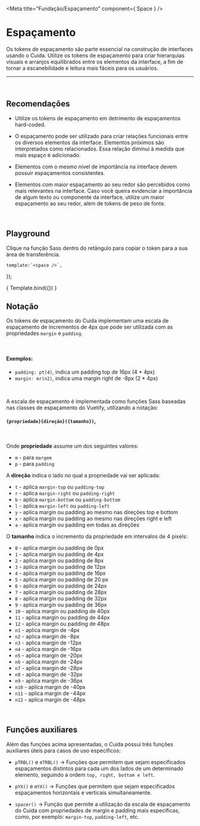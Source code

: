 
<Meta title="Fundação/Espaçamento" component={ Space } />

# Espaçamento

Os tokens de espaçamento são parte essencial na construção de
interfaces usando o Cuida. Utilize os tokens de espaçamento para 
criar hierarquias visuais e arranjos equilibrados entre os
elementos da interface, a fim de tornar a escanebilidade e 
leitura mais fáceis para os usuários.

<hr />
<br />

## Recomendações

- Utilize os tokens de espaçamento em detrimento de espaçamentos hard-coded.

- O espaçamento pode ser utilizado para criar relações funcionais entre os
diversos elementos da interface. Elementos próximos são interpretados como
relacionados. Essa relação diminui à medida que mais espaço é adicionado.

- Elementos com o mesmo nível de importância na interface devem possuir espaçamentos consistentes.

- Elementos com maior espaçamento ao seu redor são percebidos como mais relevantes na interface. 
Caso você queira evidenciar a importância de algum texto ou componente da interface,
utilize um maior espaçamento ao seu redor, além de tokens de peso de fonte.


<br />

## Playground

Clique na função Sass dentro do retângulo para copiar o token para a sua área de transferência.

	template:`<space />`,
});

<Story name="escala">
	{ Template.bind({}) }
</Story>

<br />

## Notação

Os tokens de espaçamento do Cuida implementam uma escala de espaçamento de incrementos de 4px que pode ser utilizada com as propriedades `margin` e `padding`.

<br />

#### Exemplos: 
- `padding: pt(4)`, indica um padding top de 16px (4 * 4px)
- `margin: mr(n2)`, indica uma margin right de -8px (2 * 4px)

<br />

A escala de espaçamento é implementada como funções Sass baseadas nas classes de espaçamento do Vuetify, utilizando a notação:

#### `{propriedade}{direção}({tamanho})`,

<br />

Onde <strong>propriedade</strong> assume um dos seguintes valores:

- `m` - para `margem`
- `p` - para `padding`

A <strong>direção</strong> indica o lado no qual a propriedade vai ser aplicada:

- `t` - aplica `margin-top` ou `padding-top`
- `r` - aplica `margin-right` ou `padding-right`
- `b` - aplica `margin-bottom` ou `padding-bottom`
- `l` - aplica `margin-left` ou `padding-left`
- `y` - aplica margin ou padding ao mesmo nas direções top e bottom
- `x` - aplica margin ou padding ao mesmo nas direções right e left
- `a` - aplica margin ou padding em todas as direções

O <strong>tamanho</strong> indica o incremento da propriedade em intervalos de 4 pixels:

- `0` - aplica margin ou padding de 0px
- `1` - aplica margin ou padding de 4px
- `2` - aplica margin ou padding de 8px
- `3` - aplica margin ou padding de 12px
- `4` - aplica margin ou padding de 16px
- `5` - aplica margin ou padding de 20 px
- `6` - aplica margin ou padding de 24px
- `7` - aplica margin ou padding de 28px
- `8` - aplica margin ou padding de 32px
- `9` - aplica margin ou padding de 36px
- `10` - aplica margin ou padding de 40px
- `11` - aplica margin ou padding de 44px
- `12` - aplica margin ou padding de 48px
- `n1` - aplica margin de -4px
- `n2` - aplica margin de -8px
- `n3` - aplica margin de -12px
- `n4` - aplica margin de -16px
- `n5` - aplica margin de -20px
- `n6` - aplica margin de -24px
- `n7` - aplica margin de -28px
- `n8` - aplica margin de -32px
- `n9` - aplica margin de -36px
- `n10` - aplica margin de -40px
- `n11` - aplica margin de -44px
- `n12` - aplica margin de -48px

<br />

## Funções auxiliares

Além das funções acima apresentadas, o Cuida possui três funções auxiliares úteis para casos de uso específicos:

- `pTRBL()` e `mTRBL()` -> Funções que permitem que sejam especificados espaçamentos distintos para 
cada um dos lados de um determinado elemento, seguindo a ordem `top, right, bottom e left`.

- `pYX()` e `mYX()` -> Funções que permitem que sejam especificados espaçamentos horizontais e verticais simultaneamente.
- `spacer()` -> Função que permite a utilização da escala de espaçamento do Cuida com propriedades de margin
e padding mais específicas, como, por exemplo: `margin-top`, `padding-left`, etc.